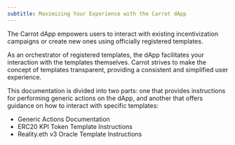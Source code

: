 ```yaml
---
subtitle: Maximizing Your Experience with the Carrot dApp
---
```


The Carrot dApp empowers users to interact with existing incentivization
campaigns or create new ones using officially registered templates.

As an orchestrator of registered templates, the dApp facilitates your
interaction with the templates themselves. Carrot strives to make the concept of
templates transparent, providing a consistent and simplified user experience.

This documentation is divided into two parts: one that provides instructions for
performing generic actions on the dApp, and another that offers guidance on how
to interact with specific templates:

-   Generic Actions Documentation
-   ERC20 KPI Token Template Instructions
-   Reality.eth v3 Oracle Template Instructions
